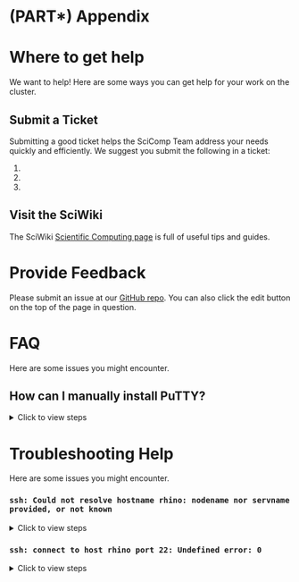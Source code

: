 # (PART\*) Appendix {-}

# Where to get help {#help}

We want to help! Here are some ways you can get help for your work on the cluster.

## Submit a Ticket {-}

Submitting a good ticket helps the SciComp Team address your needs quickly and efficiently. We suggest you submit the following in a ticket:

1.  
1.  
1.  

## Visit the SciWiki {-}

The SciWiki [Scientific Computing page](https://sciwiki.fredhutch.org/scicomputing/comp_index/) is full of useful tips and guides.

# Provide Feedback {#feedback}

Please submit an issue at our [GitHub repo](https://github.com/fhdsl/FH_Cluster_Guide/issues/new). You can also click the edit button on the top of the page in question.

# FAQ {-}

Here are some issues you might encounter.

## How can I manually install PuTTY? {#manual-putty}

<details><summary>Click to view steps</summary><p>

```r
cow::borrow_chapter(
  doc_path = "appendix/_manual_PuTTY_install.Rmd",
  repo_name = "fhdsl/FH_Cluster_Guide"
)
```

</p></details>

# Troubleshooting Help {-}

Here are some issues you might encounter.

### `ssh: Could not resolve hostname rhino: nodename nor servname provided, or not known` {-}

<details><summary>Click to view steps</summary><p>

This error means that your computer is having trouble connecting to rhino. Ensure one of the following is true:

1. You are connected to the Fred Hutch wifi network on campus.
1. You are connected to the Fred Hutch VPN
1. You are plugged into an ethernet cable on campus that taps into the Fred Hutch network. Note that not all ethernet wall jacks have this capability, so try another jack if you are having trouble. Please email the IT helpdesk and include your office number and the number on the jack if you find a jack that isn't working.

</p></details>

### `ssh: connect to host rhino port 22: Undefined error: 0` {-}

<details><summary>Click to view steps</summary><p>

This likely indicates a disruption to your internet connection and/or VPN. Ensure you are connected to the internet and connected to the Fred Hutch network on campus or the VPN.

</p></details>
